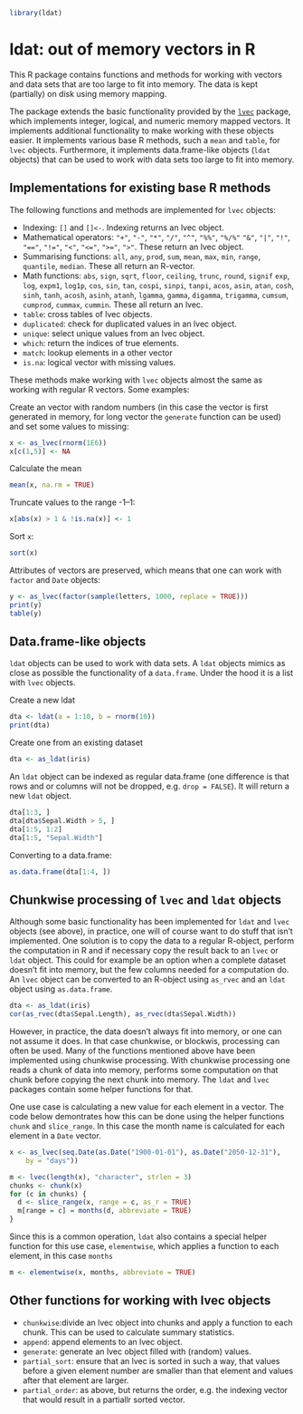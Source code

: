 ```r
library(ldat)
```

ldat: out of memory vectors in R
===========================================================

This R package contains functions and methods for working with vectors and 
data sets that are too large to fit into memory. The data is kept (partially)
on disk using memory mapping. 

The package extends the basic functionality provided by the 
[`lvec`](https://github.com/djvanderlaan/lvec) package, which implements 
integer, logical, and numeric memory mapped vectors. It 
implements additional functionality to make working with these objects easier. It
implements various base R methods, such a `mean ` and `table`, for `lvec`
objects. Furthermore, it implements data.frame-like objects (`ldat` objects) 
that can be used to work with data sets too large to fit into memory. 


## Implementations for existing base R methods ##

The following functions and methods are implemented for `lvec` objects:

- Indexing: `[]` and `[]<-`. Indexing returns an lvec object.
- Mathematical operators: `"+"`, `"-"`, `"*"`, `"/"`, `"^"`, `"%%"`, `"%/%"` 
  `"&"`, `"|"`, `"!"`, `"=="`, `"!="`, `"<"`, `"<="`, `">="`, `">"`. These
  return an lvec object.
- Summarising functions: `all`, `any`, `prod`, `sum`, `mean`, `max`, `min`, 
  `range`, `quantile`, `median`. These all return an R-vector.
- Math functions: `abs`, `sign`, `sqrt`, `floor`, `ceiling`, `trunc`,
  `round`, `signif` `exp`, `log`, `expm1`, `log1p`, `cos`, `sin`, `tan`,
  `cospi`, `sinpi`, `tanpi`, `acos`, `asin`, `atan`, `cosh`, `sinh`, `tanh`,
  `acosh`, `asinh`, `atanh`, `lgamma`, `gamma`, `digamma`, `trigamma`, `cumsum`, 
  `cumprod`, `cummax`, `cummin`. These all return an lvec.
- `table`: cross tables of lvec objects.
- `duplicated`: check for duplicated values in an lvec object.
- `unique`: select unique values from an lvec object.
- `which`: return the indices of true elements.
- `match`: lookup elements in a other vector
- `is.na`: logical vector with missing values.

These methods make working with `lvec` objects almost the same as working with
regular R vectors. Some examples:

Create an vector with random numbers (in this case the vector is first 
generated in memory, for long vector the `generate` function can be used) and 
set some values to missing:
```r
x <- as_lvec(rnorm(1E6))
x[c(1,5)] <- NA
```

Calculate the mean
```r
mean(x, na.rm = TRUE)
```

Truncate values to the range -1--1:
```r
x[abs(x) > 1 & !is.na(x)] <- 1
```

Sort `x`:
```r
sort(x)
```

Attributes of vectors are preserved, which means that one can work with 
`factor` and `Date` objects:
```r
y <- as_lvec(factor(sample(letters, 1000, replace = TRUE)))
print(y)
table(y)
```



## Data.frame-like objects ##

`ldat` objects can be used to work with data sets. A `ldat` objects mimics as
close as possible the functionality of a `data.frame`. Under the hood it is a
list with `lvec` objects.

Create a new ldat
```r
dta <- ldat(a = 1:10, b = rnorm(10))
print(dta)
```

Create one from an existing dataset
```r
dta <- as_ldat(iris)
```

An `ldat` object can be indexed as regular data.frame (one difference is that
rows and or columns will not be dropped, e.g. `drop = FALSE`). It will return a new
`ldat` object.
```r
dta[1:3, ]
dta[dta$Sepal.Width > 5, ]
dta[1:5, 1:2]
dta[1:5, "Sepal.Width"]
```

Converting to a data.frame:
```r
as.data.frame(dta[1:4, ])
```



## Chunkwise processing of `lvec` and `ldat` objects ##

Although some basic functionality has been implemented for `ldat` and `lvec`
objects (see above), in practice, one will of course want to do stuff that isn't
implemented. One solution is to copy the data to a regular R-object, perform the
computation in R and if necessary copy the result back to an `lvec` or `ldat` 
object. This could for example be an option when a complete dataset doesn't fit
into memory, but the few columns needed for a computation do. An `lvec` object
can be converted to an R-object using `as_rvec` and an `ldat` object using 
`as.data.frame`. 

```r
dta <- as_ldat(iris)
cor(as_rvec(dta$Sepal.Length), as_rvec(dta$Sepal.Width))
```

However, in practice, the data doesn't always fit into memory, or one can not
assume it does. In that case chunkwise, or blockwis, processing can often be
used. Many of the functions mentioned above have been implemented using 
chunkwise processing. With chunkwise processing one reads a chunk of data into
memory, performs some computation on that chunk before copying the next chunk 
into memory. The `ldat` and `lvec` packages contain some helper functions for
that. 

One use case is calculating a new value for each element in a vector. The code 
below demontrates how this can be done using the helper functions `chunk` and
`slice_range`. In this case the month name is calculated for each element in 
a `Date` vector.

```r
x <- as_lvec(seq.Date(as.Date("1900-01-01"), as.Date("2050-12-31"), 
    by = "days"))

m <- lvec(length(x), "character", strlen = 3)
chunks <- chunk(x)
for (c in chunks) {
  d <- slice_range(x, range = c, as_r = TRUE)
  m[range = c] = months(d, abbreviate = TRUE)
}
```

Since this is a common operation, `ldat` also contains a special helper function
for this use case, `elementwise`, which applies a function to each element, in 
this case `months`
```r
m <- elementwise(x, months, abbreviate = TRUE)
```




## Other functions for working with lvec objects ##


- `chunkwise`:divide an lvec object into chunks and apply a function to each 
  chunk. This can be used to calculate summary statistics.
- `append`: append elements to an lvec object. 
- `generate`: generate an lvec object filled with (random) values. 
- `partial_sort`: ensure that an lvec is sorted in such a way, that values
  before a given element number are smaller than that element and values after
  that element are larger. 
- `partial_order`: as above, but returns the order, e.g. the indexing vector 
  that would result in a partiallr sorted vector. 



